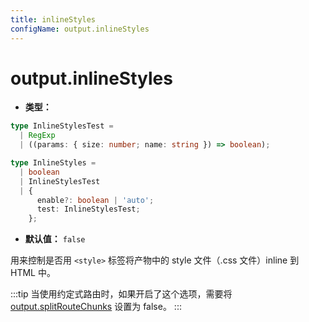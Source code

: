 ```yaml
---
title: inlineStyles
configName: output.inlineStyles
---
```


# output.inlineStyles

- **类型：**

```ts
type InlineStylesTest =
  | RegExp
  | ((params: { size: number; name: string }) => boolean);

type InlineStyles =
  | boolean
  | InlineStylesTest
  | {
      enable?: boolean | 'auto';
      test: InlineStylesTest;
    };
```

- **默认值：** `false`

用来控制是否用 `<style>` 标签将产物中的 style 文件（.css 文件）inline 到 HTML 中。

:::tip
当使用约定式路由时，如果开启了这个选项，需要将 [output.splitRouteChunks](/configure/app/output/split-route-chunks) 设置为 false。
:::


<RsbuildConfig configName="output.inlineStyles" />
